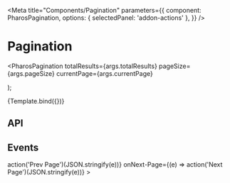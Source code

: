 

<Meta
  title="Components/Pagination"
  parameters={{
    component: PharosPagination,
    options: { selectedPanel: 'addon-actions' },
  }}
/>

# Pagination

<GuidelineLink path="pagination" />

  <PharosPagination
    totalResults={args.totalResults}
    pageSize={args.pageSize}
    currentPage={args.currentPage}
  ></PharosPagination>
);

<Canvas withToolbar>
  <Story
    name="Base"
    argTypes={{
      totalResults: { control: { type: 'number', min: 0 }, defaultValue: 1146 },
      pageSize: { control: { type: 'number', min: 1 }, defaultValue: 25 },
      currentPage: { control: { type: 'number', min: 1 }, defaultValue: 2 },
    }}
  >
    {Template.bind({})}
  </Story>
</Canvas>

## API

<ArgsTable of={PharosPagination} />

## Events

<Canvas withToolbar>
  <Story name="Events">
    <PharosPagination
      totalResults="1146"
      pageSize="25"
      currentPage="2"
      onPrev-Page={(e) => action('Prev Page')(JSON.stringify(e))}
      onNext-Page={(e) => action('Next Page')(JSON.stringify(e))}
    ></PharosPagination>
  </Story>
</Canvas>
